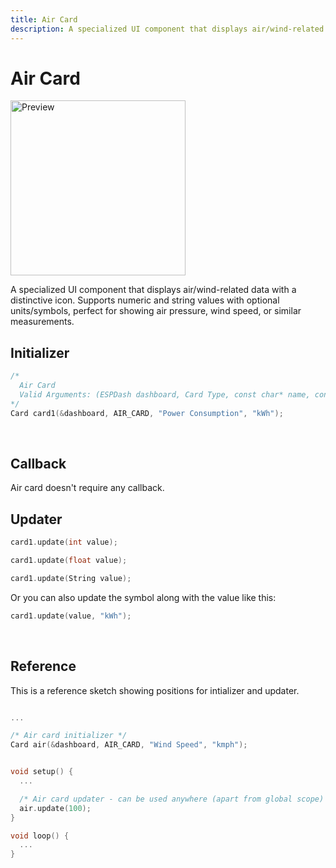 ```yaml
---
title: Air Card
description: A specialized UI component that displays air/wind-related data with a distinctive icon. Supports numeric and string values with optional units/symbols, perfect for showing air pressure, wind speed, or similar measurements.
---
```



# Air Card

<ProCallout />

<img className="card-preview" src="/img/v4/air-card.png" width="280px" alt="Preview" />

A specialized UI component that displays air/wind-related data with a distinctive icon. Supports numeric and string values with optional units/symbols, perfect for showing air pressure, wind speed, or similar measurements.

## Initializer

```cpp
/* 
  Air Card
  Valid Arguments: (ESPDash dashboard, Card Type, const char* name, const char* symbol (optional) )
*/
Card card1(&dashboard, AIR_CARD, "Power Consumption", "kWh");
```

<br/>

## Callback

<Callout>
Air card doesn't require any callback.
</Callout>

<br/>

## Updater

```cpp
card1.update(int value);
```

```cpp
card1.update(float value);
```

```cpp
card1.update(String value);
```

Or you can also update the symbol along with the value like this:

```cpp
card1.update(value, "kWh");
```

<br/>

## Reference

This is a reference sketch showing positions for intializer and updater.

```cpp

...

/* Air card initializer */
Card air(&dashboard, AIR_CARD, "Wind Speed", "kmph");


void setup() {
  ...

  /* Air card updater - can be used anywhere (apart from global scope) */
  air.update(100);
}

void loop() {
  ...
}

```
